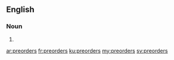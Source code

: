 ==English==

===Noun===
{{head|en}}

# {{plural of|preorder}}

[[ar:preorders]]
[[fr:preorders]]
[[ku:preorders]]
[[my:preorders]]
[[sv:preorders]]